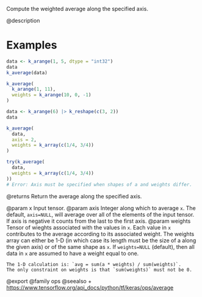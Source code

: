 Compute the weighted average along the specified axis.

@description

# Examples
```r
data <- k_arange(1, 5, dtype = "int32")
data
k_average(data)

k_average(
  k_arange(1, 11),
  weights = k_arange(10, 0, -1)
)

data <- k_arange(6) |> k_reshape(c(3, 2))
data

k_average(
  data,
  axis = 2,
  weights = k_array(c(1/4, 3/4))
)

try(k_average(
  data,
  weights = k_array(c(1/4, 3/4))
))
# Error: Axis must be specified when shapes of a and weights differ.
```

@returns
Return the average along the specified axis.

@param x Input tensor.
@param axis Integer along which to average `x`. The default, `axis=NULL`,
    will average over all of the elements of the input tensor. If axis
    is negative it counts from the last to the first axis.
@param weights Tensor of wieghts associated with the values in `x`. Each
    value in `x` contributes to the average according to its
    associated weight. The weights array can either be 1-D (in which
    case its length must be the size of a along the given axis) or of
    the same shape as `x`. If `weights=NULL` (default), then all data
    in `x` are assumed to have a weight equal to one.

    The 1-D calculation is: `avg = sum(a * weights) / sum(weights)`.
    The only constraint on weights is that `sum(weights)` must not be 0.

@export
@family ops
@seealso
+ <https://www.tensorflow.org/api_docs/python/tf/keras/ops/average>
